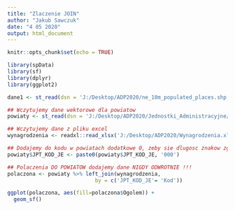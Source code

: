 ---
title: "Zlaczenie JOIN"
author: "Jakub Sawczuk"
date: "4 05 2020"
output: html_document
---

```{r setup, include=FALSE}
knitr::opts_chunk$set(echo = TRUE)
```

```{r}
library(spData)
library(sf)
library(dplyr)
library(ggplot2)
````

````{r}
dane1 <- st_read(dsn = 'J:/Desktop/ADP2020/ne_10m_populated_places.shp')

## Wczytujemy dane wektorowe dla powiatow
powiaty <- st_read(dsn = 'J:/Desktop/ADP2020/Jednostki_Administracyjne/Powiaty.shp')

## Wczytujemy dane z pliku excel
wynagrodzenia <- readxl::read_xlsx('J:/Desktop/ADP2020/Wynagrodzenia.xlsx', sheet = 2)

## Dodajemy do kodu w powiatach dodatkowe 0, zeby sie dlugosc znakow zgadzala z kodami z wynagrodzen
powiaty$JPT_KOD_JE <- paste0(powiaty$JPT_KOD_JE, '000')
````

```{r}

## Polaczenia DO POWIATOW dodajemy dane NIGDY ODWROTNIE !!!
polaczona <- powiaty %>% left_join(wynagrodzenia, 
                            by = c('JPT_KOD_JE'= 'Kod'))
```

```{r}
ggplot(polaczona, aes(fill=polaczona$Ogolem)) +
  geom_sf()
```

